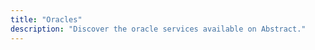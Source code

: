 ```yaml
---
title: "Oracles"
description: "Discover the oracle services available on Abstract."
---
```


<CardGroup cols={2}>
  <Card
    title="Proof of Play VRF"
    icon="link"
    href="https://docs.proofofplay.com/services/vrf"
  />
  <Card
    title="Pyth Price Feeds"
    icon="link"
    href="https://docs.pyth.network/price-feeds"
  />
  <Card
    title="Pyth Entropy"
    icon="link"
    href="https://docs.pyth.network/entropy"
  />
</CardGroup>
